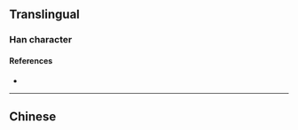 {{also|攣}}
{{character info}}
==Translingual==

===Han character===
{{Han char|rn=64|rad=手|as=06|sn=10|four=|canj=YCQ|ids=⿱亦手}}

====References====
* {{Han ref|kx=0431.171|hdz=31864.060|uh=631B|ud=25371}}

----

==Chinese==
{{zh-see|攣}}